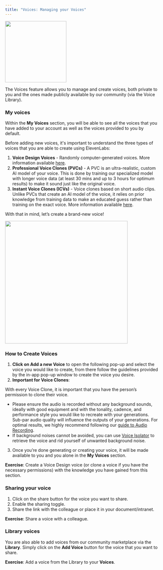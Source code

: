 ```yaml
---
title: "Voices: Managing your Voices"
---
```


<Frame>
   <img height="200" src="/guides/images/account-creation.png" />
</Frame>

The Voices feature allows you to manage and create voices, both private to you and the ones made publicly available by our community (via the Voice Library).

### My voices

Within the **My Voices** section, you will be able to see all the voices that you have added to your account as well as the voices provided to you by default.

Before adding new voices, it's important to understand the three types of voices that you are able to create using ElevenLabs:

1. **Voice Design Voices** - Randomly computer-generated voices. More information available [here](/voices/voice-lab/voice-design).
2. **Professional Voice Clones (PVCs)** - A PVC is an ultra-realistic, custom AI model of your voice. This is done by training our specialized model with longer voice data (at least 30 mins and up to 3 hours for optimum results) to make it sound just like the original voice.
3. **Instant Voice Clones (ICVs)** - Voice clones based on short audio clips. Unlike PVCs that create an AI model of the voice, it relies on prior knowledge from training data to make an educated guess rather than training on the exact voice. More information available [here](/voices/voice-lab/instant-voice-cloning).

With that in mind, let’s create a brand-new voice!

<Frame>
   <img width="400" src="/guides/images/type-of-voice.png" />   
</Frame>

### How to Create Voices

1. **Click on Add a new Voice** to open the following pop-up and select the voice you would like to create, from there follow the guidelines provided by the in-app pop-up window to create the voice you desire.
2. **Important for Voice Clones**:

<Note> With every Voice Clone, it is important that you have the person’s permission to clone their voice.</Note> 
   - Please ensure the audio is recorded without any background sounds, ideally with good equipment and with the tonality, cadence, and performance style you would like to recreate with your generations. Sub-par audio quality will influence the outputs of your generations. For optimal results, we highly recommend following our [guide to Audio Recording](/voices/pvc-step-by-step-guide#beginners-guide-to-audio-recording). 
   - If background noises cannot be avoided, you can use [Voice Isolator](https://elevenlabs.io/blog/voice-isolator) to retrieve the voice and rid yourself of unwanted background noise.
3. Once you’re done generating or creating your voice, it will be made available to you and you alone in the **My Voices** section.

**Exercise**: Create a Voice Design voice (or clone a voice if you have the necessary permissions) with the knowledge you have gained from this section.

### Sharing your voice

1. Click on the share button for the voice you want to share.
2. Enable the sharing toggle.
3. Share the link with the colleague or place it in your document/intranet.

**Exercise**: Share a voice with a colleague.

### Library voices

You are also able to add voices from our community marketplace via the **Library**. Simply click on the **Add Voice** button for the voice that you want to share.

**Exercise**: Add a voice from the Library to your **Voices**.

